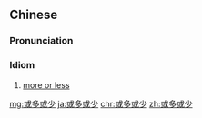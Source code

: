 ==Chinese==
{{zh-forms}}

===Pronunciation===
{{zh-pron
|m=huòduōhuòshǎo
|cat=id
}}

===Idiom===
{{zh-idiom}}

# [[more or less]] {{gloss|approximately}}

[[mg:或多或少]]
[[ja:或多或少]]
[[chr:或多或少]]
[[zh:或多或少]]